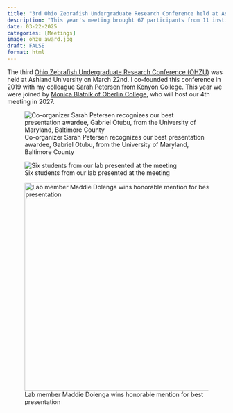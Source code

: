 ```yaml
---
title: "3rd Ohio Zebrafish Undergraduate Research Conference held at Ashland University"
description: "This year's meeting brought 67 participants from 11 institutions and 4 companies" 
date: 03-22-2025
categories: [Meetings]
image: ohzu award.jpg
draft: FALSE
format: html
---
```


The third [Ohio Zebrafish Undergraduate Research Conference (OHZU)](https://ohzu.wordpress.com/) was held at Ashland University on March 22nd. I co-founded this conference in 2019 with my colleague [Sarah Petersen from Kenyon College](https://www.kenyon.edu/directory/sarah-petersen/). This year we were joined by [Monica Blatnik of Oberlin College](https://www.oberlin.edu/monica-blatnik), who will host our 4th meeting in 2027.

::: {layout-ncol="2"}
![Co-organizer Sarah Petersen recognizes our best presentation awardee, Gabriel Otubu, from the University of Maryland, Baltimore County](ohzu award.jpg)

![Six students from our lab presented at the meeting](lab photo.jpg)
:::

![Lab member Maddie Dolenga wins honorable mention for best presentation](maddie award.jpg){width=5in fig-align="left"}
